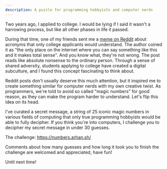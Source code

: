 ```yaml
---
description: A puzzle for programming hobbyists and computer nerds
---
```


Two years ago, I applied to college. I would be lying if I said it wasn't a harrowing process, but like all other phases in life it passed.

During that time, one of my friends sent me a [meme on Reddit](https://www.reddit.com/r/ApplyingToCollege/comments/103aycn/only_a2c/) about acronyms that only college applicants would understand. The author coined it as "the only place on the internet where you can say something like this and it makes total sense". And you know what, they're not wrong. The post reads like absolute nonsense to the ordinary person. Through a sense of shared adversity, students applying to college have created a digital subculture, and I found this concept fascinating to think about.

Reddit posts don't usually deserve this much attention, but it inspired me to create something similar for computer nerds with my own creative twist. As programmers, we're told to avoid so called "magic numbers" for good reason, as they can make the program harder to understand. Let's flip this idea on its head.

I've curated a secret message, a string of 25 iconic magic numbers in various fields of computing that only true programming hobbyists would be able to fully decipher. If you think you're into computers, I challenge you to decipher my secret message in under 30 guesses.

The challenge: https://numbers.arhan.sh/

Comments about how many guesses and how long it took you to finish the challenge are welcomed and appreciated, have fun!

Until next time!

